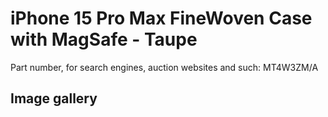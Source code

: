 
# iPhone 15 Pro Max FineWoven Case with MagSafe - Taupe

Part number, for search engines, auction websites and such: MT4W3ZM/A

## Image gallery

<div style={{ width: "768px" }}>
  <GalleryComponent
    images={[
      {
        original: "/everysource/MT4W3.webp",
        thumbnail: "/everypreview/MT4W3.webp",
      },
      {
        original: "/everysource/MT4W3_AV1.webp",
        thumbnail: "/everypreview/MT4W3_AV1.webp",
      },
      {
        original: "/everysource/MT4W3_AV2.webp",
        thumbnail: "/everypreview/MT4W3_AV2.webp",
      },
      {
        original: "/everysource/MT4W3_AV3.webp",
        thumbnail: "/everypreview/MT4W3_AV3.webp",
      }
    ]}
  />
</div>
